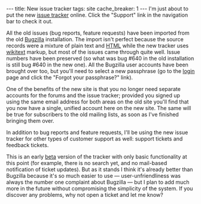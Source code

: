 ---
title: New issue tracker
tags: site
cache_breaker: 1
---
I'm just about to put the new [[issue tracker]] online. Click the "Support" link in the navigation bar to check it out.

All the old issues (bug reports, feature requests) have been imported from the old [[Bugzilla]] installation. The import isn't perfect because the source records were a mixture of plain text and [[HTML]] while the new tracker uses [[wikitext]] markup, but most of the issues came through quite well. Issue numbers have been preserved (so what was bug #640 in the old installation is still bug #640 in the new one). All the Bugzilla user accounts have been brought over too, but you'll need to select a new passphrase (go to the [[login]] page and click the "Forgot your passphrase?" link).

One of the benefits of the new site is that you no longer need separate accounts for the forums and the issue tracker; provided you signed up using the same email address for both areas on the old site you'll find that you now have a single, unified account here on the new site. The same will be true for subscribers to the old mailing lists, as soon as I've finished bringing them over.

In addition to bug reports and feature requests, I'll be using the new issue tracker for other types of customer support as well: support tickets and feedback tickets.

This is an early [[beta]] version of the tracker with only basic functionality at this point (for example, there is no search yet, and no mail-based notification of ticket updates). But as it stands I think it's already better than Bugzilla because it's so much easier to use &mdash; user-unfriendliness was always the number one complaint about Bugzilla &mdash; but I plan to add much more in the future without compromising the simplicity of the system. If you discover any problems, why not open a ticket and let me know?
